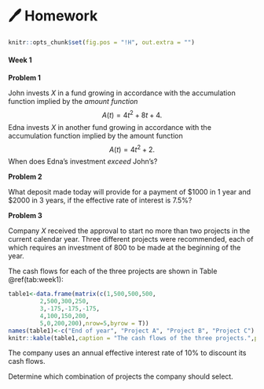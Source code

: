 # 🖊️ Homework {-}

```r
knitr::opts_chunk$set(fig.pos = "!H", out.extra = "")
```

<!-- **[✍️ 期末考试](#final)** -->

<!-- #### Week 16 {-#w16} -->

<!-- **Problem 1** -->

<!-- A customer buys a $50$-strike put on an index when the market price of the index is also $50$. -->

<!-- The premium for the put is $5$. Assume that the option contracts is for an underlying $100$ units of the index. -->

<!-- Ignoring the interest on the premium, calculate the customer's profit if the index declines to $45$ at expiration. -->

<!-- **Problem 2** -->

<!-- A four-month European call option with a strike price of $60$ is selling for $5$. -->

<!-- The price of the underlying stock is $61$, and the annual continuously compounded risk-free rate is $12\%$.  -->

<!-- The stock pays no dividends. -->

<!-- Calculate the value of a four-month European put option with a strike price of $60$. -->

<!-- **Problem 3** -->

<!-- A nondividend paying stock has price $30$. You are given: -->

<!-- i) The continuously compounded risk-free interest rate is $5\%$. -->

<!-- ii) A $6$-month European call option on the stock costs $3.10$. -->

<!-- iii) A $6$-month European put option on the stock with the same strike price as the call option cost $5.00$. -->

<!-- Determine the strike price. -->

<!-- **Problem 4** -->

<!-- Prices for a stock are modeled with a $1$-period binomial tree with u=$1.2$, d=$0.7$, and a period of $3$ months. A European call option on the stock expires in $3$ months. -->

<!-- You are given: -->

<!-- (i)The stock's initial price is $50$. -->

<!-- (ii)The stock pays no dividends. -->

<!-- (iii)The strike price for the call option is $55$. -->

<!-- (iv)The price of the call option is $3.10$. -->

<!-- Determine the continuously compounded risk-free interest rate. -->


<!-- **Problem 5** -->

<!-- The future prices of a stock are modeled with a $1$-period binomial tree based on forward prices, the period being one year. -->

<!-- (i)The current stock price is $40$. -->

<!-- (ii)The continuously compounded risk-free interest rate is $5\%$. -->

<!-- (iii)The stock pays continuous dividend proportionate to its price at a rate of $2\%$. -->

<!-- (iv)$\sigma$=0.3 -->

<!-- Determine the risk-neutral probability of an increase in stock price. -->


<!-- #### Week 15{-#w15} -->

<!-- **Problem 1** -->

<!-- Ryan borrowed $\$2300$ in year 1 and an additional $\$1600$ in year 2 for total of $\$3900$. The 1-year spot rate is $3\%$ and the two-year spot rate is $4\%$. Under the loan, the interest rate resets annually to the 1-year spot rate. Ryan entered into a 2-year interest rate swap to pay the fixed interest rate and receive the variable rate. The notional amount of the swap matches the notional amount of the loan. Determine the level swap rate $R$. -->


<!-- **Problem 2** -->

<!-- Sue borrowed $\$20,000$ for $2$ years at a variable interest rate. She will make an interest payment to the lender at the end of each year and repays the loan of $\$20,000$ at the end of $2$ years. The 1-year spot rate is $3.5\%$ and the 2-year spot rate is $4\%$. Sue decided to enter into a 2-year interest rate swap under which she will swap the variable interest rate for a fixed interest rate with annual settlement periods and a notional amount of $\$20,000$. The variable rate is the 1-year spot interest rate at the beginning of the settlement period. Determine the net swap payment at the end of the second year and state whether she will be paying or receiving this payment. -->

<!-- **Problem 3** -->

<!-- William has a $25,000$ loan from AIN Bank. Under the terms of the loan, William will pay interest annually to AIN Bank based on LIBOR plus $75$ basis points and will pay the principal of $25,000$ at the end of $10$ years. William enters into a 10-year interest rate swap with a notional amount of $25,000$ and annual settlement dates. He will pay a fixed rate of $3.35\%$ and will receive a variable rate of LIBOR plus $65$ basis points. Calculate the net interest payment made by William at the end of the *fifth* year given a LIBOR rate of $3.18\%$ during the fifth year. -->

<!-- #### Week 14 {- #w14} -->

<!-- **Problem 1** -->

<!-- A nondividend paying stock's current price is $100$. The $2$-year forward price of the stock is $110$. -->
<!-- Determine the continuously compounded risk-free interest rate. -->


<!-- **Problem 2** -->

<!-- A one-year forward contract on a stock has a price of $\$75$. The stock is expected to pay a dividend of -->
<!-- $\$1.50$ at two future times, six months from now and one year from now, and the annual effective risk-free interset rate is $6\%$. -->
<!-- Calculate the current stock price. -->

<!-- **Problem 3** -->

<!-- For a stock index, the current price is $88$. The $4$-month forward price is $89$. The continuously compounded risk-free rate is $0.04$. Determine the continuously compounded dividend rate of the index. -->


<!-- #### Week 13{- #w13} -->

<!-- **Problem 1** -->

<!-- A company must pay a liability of $L$ due one year from now and $2L$ due two years from now. The company exactly matches the liabilities by buying a one-year bond with face value $\$800$ and a two-year bond with face value $\$2000$. Both bonds have annual coupons, with a coupon rate of $r$ for the one-year bond and $1.25r$ for the two-year bond. Determine $r$. -->


<!-- **Problem 2** -->

<!-- The following are the prices of $\$1000$ par value zero-coupon bonds with one and two year maturities: -->

<!-- *One year maturity*:$\$950$ -->

<!-- *Two year maturity*:$\$850$ -->

<!-- Calculate the one-year forward rate, deferred one year.  -->


<!-- **Problem 3** -->

<!-- The one-year spot rate is $5.5\%$. A two-year $\$100$ bond maturing at par, with $7\%$ annual coupons, is currently selling for its par value. Determine the two-year spot rate. -->

<!-- #### Week 12 {- #w12} -->

<!-- **Problem 1** -->

<!-- An annuity-immediate has payments of $1000$, $3000$ and $7000$ at the end of one, two and three years, respectively. Determine the modified convexity of the payments evaluated at $i$ = $10\%$. -->


<!-- **Problem 2** -->

<!-- Determine the modified convexity of a five-year annuity-immediate with level annual payments, evaluated at $i$ = $0$. -->

<!-- **Problem 3** -->

<!-- An investment will return $1000$ in two years and $5000$ in five years. Determine the ratio of the modified convexity of the payments to their modified duration, evaluated at $i$ = $7.5\%$ -->


<!-- #### Week 11 {-#w11} -->

<!-- *As used in these questions, "duration" is the same as "Macaulay duration"* -->

<!-- **Problem 1** -->

<!-- A bond with $7.5\%$ annual coupons will mature at par on June 30, 2022. Determine the duration of the bond on December 31, 2020 if the effective rate of interest is $5.5\%$ per annum. -->


<!-- **Problem 2** -->

<!-- A $\$100$ par value bond with $7\%$ annual coupons and maturing at par in $4$ years sells at a price to yield $6\%$. Determine the modified duration of the bond. -->


<!-- **Problem 3** -->

<!-- The duration of a perpetuity-due with level annual payment is $25$. Determine the effective rate of interest. -->

<!-- #### Week 10 {-#w10} -->

<!-- **Problem 1 (SOA 5/93 #17)** -->
<!-- Matt purchases a $20$-year par value bond with $8\%$ semiannual coupons at a price of $1722.25$. The -->
<!-- bond can be called at par value $X$ on any coupon date starting at the end of year $15$. The price guarantees that Matt will receive a nominal semiannual yield of at least $6\%$. Bert purchases a $20$-year par value bond identical to the one purchased by Matt except it is not callable. Assuming a nominal semiannual yield of $6\%$, the cost of the bond purchased by Bert is $P$. Calculate $P$. -->


<!-- **Problem 2 (SOA 5/01 #48)** -->

<!-- A company's stock is currently selling for $28.50$. Its next dividend, payable one year from now, is expected to be $0.50$ per share. Analysts forecast a long-run dividend growth rate of $7.5\%$ for the company. Tomorrow the long-run dividend growth rate estimate changes to $7\%$. Calculate the new stock price that would result in the same yield rate as the previous day's price of $28.50$. -->

<!-- **Problem 3 (SOA 11/93 #16)** -->

<!-- Lenny buys a stock for $200$ which pays a dividend of $12$ at the end of every $6$ months. Lenny deposits the dividend payments into a bank account earning a nominal interest rate of $10\%$ convertible semiannually. At the end of $10$ years, immediately after receiving the $20$th dividend payment of $12$, Lenny sells the stock. The sale price assumes a nominal yield of $8\%$ convertible semiannually and that the semiannual dividend of $12$ will continue forever. Lenny's annual effective yield over the $10$-year period is $i$. Calculate $i$. -->

<!-- #### Week 9{-#w9} -->

<!-- **Problem 1 (11/00 #30)** -->

<!-- A $1000$ par value $20$-year bond with annual coupons and redeemable at maturity at $1050$ is purchased for $P$ to yield an annual effective rate of $8.25\%$. The first coupon is $75$. Each subsequent coupon is $3\%$ greater than the preceding coupon. Determine $P$. -->


<!-- **Problem 2 (SOA 5/91 #15)** -->

<!-- An investor bought a $15$-year bond with par value of $100,000$ and $8\%$ semiannual coupons. The bond is callable at par on any coupon date beginning with the $24th$ coupon. Find the highest price paid that will yield a rate not less than $i^{(2)}=10\%$. -->


<!-- **Problem 3 (SOA SAMPLE/83 #5)** -->

<!-- A $1000$ $20$-year $8\%$ bond with semiannual coupons is purchased for $1014$. The redemption value is $1000$. The coupons are reinvested at a *nominal* annual rate of $6\%$, compounded semiannually. Determine the purchaser's annual effective yield rate over the $20$ year period. -->

<!-- #### Weeks 7-8 {-#w7} -->

<!-- **Problem 1 (5/01 #37)** -->

<!-- Seth borrows $X$ for four years at an annual effective interest rate of $8\%$, to be repaid with equal payments at the end of each year. The outstanding loan balance at the end of the second year is $1076.82$ and at the end of the third year is $559.12$. Calculate the principal repaid in the first payment. -->

<!-- **Problem 2 (5/03 #39)** -->

<!-- A $30-year$ loan of $1000$ is repaid with payments at the end of each year. Each of the first ten payments equals the amount of interest due. Each of the next ten payments equals $150\%$ of the amount of interest due. Each of the last ten payments is $X$. The lender charges interest at an annual effective rate of $10\%$. Calculate $X$. -->


<!-- **Problem 3 (SOA SAMPLE/84 #15)** -->

<!-- A $\$30,000$ bank loan is to be repaid by $30$ annual installments of $\$1,000$ payable on the first day of each year beginning one year hence. In addition, interest at $4\%$ is payable on the last day of each year on the principal outstanding at the beginning of the year. At time of issue, the bank establishes a value $L$ for the loan, such that the yield rate is $5\%$ annually. Find $L$.  -->


<!-- **Problem 4 (SOA 11/00 #12)** -->

<!-- Kevin takes out a $10$-year loan of $L$, which he repays by the amortization method at an annual effective -->
<!-- interest rate of $i$. Kevin makes payments of $1000$ at the end of each year. The total amount of interest -->
<!-- repaid during the life of the loan is also equal to $L$. Calculate the amount of interest repaid during -->
<!-- the first year of the loan. -->

<!-- **Problem 5 (Sample/00 #36)** -->

<!-- Don takes out a $10$-year loan of $L$, which he repays with annual payments at the end of each year -->
<!-- using the amortization method. Interest on the loan is charged at an annual effective rate of $i$. Don -->
<!-- repays the loan with a decreasing series of payments. He repays $1000$ in year one, $900$ in year two, $800$ -->
<!-- in year three, ... , and $100$ in year ten. The amount of principal repaid in year three is equal to $600$. -->
<!-- Calculate $L$. -->

<!-- #### Week 6 {- #w6} -->

<!-- **Problem 1 (SOA 11/00 #9)** -->

<!-- Victor invests $300$ into a bank account at the beginning of each year for $20$ years. The account pays -->
<!-- out interest at the end of every year at an annual effective interest rate of $i\%$. The interest is  -->
<!-- reinvested at an annual effective rate of $(\frac{i}{2})\%$. The yield rate on the entire investment over the $20$ year period is $8\%$ annual effective. Determine $i$. -->

<!-- **Problem 2 (SOA 5/03 #17)** -->

<!-- An association had a fund balance of $75$ on January $1$ and $60$ on December $31$. At the end of -->
<!-- every month during the year, the association deposited $10$ from membership fees. There were withdrawals -->
<!-- of $5$ on Februrary $28$, $25$ on June $30$, $80$ on October $15$, and $35$ on October $31$. Calculate -->
<!-- the dollar-weighted rate of return for the year. -->

<!-- **Problem 3 (SOA 11/00 #27)** -->

<!-- An investor deposits $50$ in an investment account on January $1$. The following summarizes the activity -->
<!-- in the account during the year : -->
<!-- ```{r week6,echo=FALSE} -->
<!-- table1<-data.frame(matrix(c( -->
<!--          "March 15",40,20,  -->
<!--          "June 1",80,80, -->
<!--          "October 1",175,75 -->
<!--          ),nrow=3,byrow = T)) -->
<!-- names(table1)<-c("Date","Value Immediately Before Deposit","Deposit") -->
<!-- knitr::kable(table1) -->
<!-- ``` -->

<!-- On June $30$,the value of the account is $157.50$. On December $31$, the value of the account is $X$. -->
<!--  Using the time-weighted method, the equivalent annual effective yield during the first $6$ months is -->
<!--  equal to the (time-weighted) annual effective yield during the entire $1$-year period. Calculate $X$. -->

<!-- #### Week 5 {- #w5} -->

<!-- **Problem 1 (SOA 11/01 #16)** -->

<!-- Olga buys a $5$-year increasing annuity for $X$. Olga will receive $2$ at the end of the first month, $4$ at the end of the second month, and for each month thereafter the payment increases by $2$. The nominal interest rate is $9\%$ convertible quarterly. Calculate $X$. -->


<!-- **Problem 2 (SOA 5/95 #7)** -->

<!-- The first payment of a perpetuity-immediate is $60$. Subsequent payments decrease by $1$ per year until they reach a level of $k$. Payments remain constant at $k$ thereafter. The present value of the perpetuity is equal to the present of a perpetuity-immediate paying $44$ each year. The annual effective interest rate is $5\%$. Calculate $k$. -->

<!-- **Problem 3 (SOA 11/01 #5)** -->

<!-- Mike buys a perpetuity-immediate with varying annual payments. During the first $5$ years, the payment is constant and equal to $10$. Beginning in year $6$, the payments start to increase. For year $6$ and all future years, the current year’s payment is $K\%$ larger than the previous year’s payment. At an annual effective interest rate of $9.2\%$, the perpetuity has a present value of $167.50$. Calculate $K$, given $K < 9.2$. -->

<!-- #### Week 3 {- #w3} -->

<!-- **Problem 1 (SAMPLE/00 #27)** -->

<!-- Susan and Jeff each make deposits of $100$ at the end of each year for $40$ years. -->

<!-- Starting at the end of the $41st$ year, Susan makes annual withdrawals of $X$ for $15$ years and Jeff makes annual withdrawals of $Y$ for $15$ years. Both funds have a balance of $0$ after the last withdrawal. -->

<!-- Susan's fund earns an annual effective interest rate of $8\%$. Jeff's fund earns an annual effective interest rate at $10\%$. -->

<!-- Calculate $Y-X$. -->


<!-- **Problem 2 (SOA 11/01 #27)** -->

<!-- A man turns $40$ today and wishes to provide supplemental retirement income of $3000$ at the beginning of each month starting on his 65th birthday. Starting today, he makes monthly contributions of $X$ to a fund for $25$ years.  -->

<!-- The fund earns a nominal rate of $8\%$ compounded monthly. Each $1000$ will provide for $9.65$ income at the beginning of month starting on his 65th birthday until the end of his life. -->

<!-- Calculate $X$. -->

<!-- **Problem 3 (SOA 11/93 #4)** -->

<!-- At time $t=0$, Paul deposits $P$ into a fund crediting interest at an effective annual interest rate of $8\%$. At the end of each year in years $6$ through $20$, Paul withdraws an amount sufficient to purchase an annuity-due of $100$ per month for $10$ years at a nominal interest rate of $12\%$ compounded monthly. Immediately after the withdrawal at the end of year $20$, the fund value is zero. -->

<!-- Calculate $P$. -->

<!-- #### Week 2 {- #w2} -->

<!-- **Problem 1 (SOA 5/98 #2)** -->

<!-- John invests $1000$ in a fund which earns interest during the first year at a nominal rate of $K$ convertible quarterly. During the 2nd year the fund earns interest at a nominal discount rate of $K$ convertible quarterly. At the end of the 2nd year,the fund has accumulated to $1173.54$. -->

<!-- Calculate $K$. -->

<!-- **Problem 2 (SOA 5/89 #4)** -->

<!-- Two funds,$X$ and $Y$,start with the same amount.You are given: -->

<!-- 1. Fund $X$ accumulates at a force of interest of 5\%. -->

<!-- 2. Fund $Y$ accumulates at a rate of interest $j$, compounded semiannually. -->

<!-- 3. At the end of eight years, Fund $X$ is $1.05$ times as large as Fund $Y$. -->

<!-- Calculate $j$. -->

<!-- **Problem 3 (SOA 11/89 #2)** -->

<!-- Fund $X$ starts with $1,000$ and accumulates with a force of interest $$\delta_{t}=\frac{1}{15-t} \text{ for } 0 \le t< 15.$$ -->

<!-- Fund Y starts with $1,000$ and accumulates with an interest rate of 8% per annum compounded semiannually for the first three years and an effective interest rate of $i$ per annum thereafter. -->

<!-- Fund $X$ equals Fund $Y$ at the end of four years. -->

<!-- Calculate $i$. -->

#### Week 1 {- #w1}

**Problem 1 **

John invests $X$ in a fund growing in accordance with the accumulation function implied by the *amount function*
$$A(t)=4t^2+8t+4.$$
Edna invests $X$ in another fund growing in accordance with the accumulation function implied by the amount function $$A(t)=4t^2+2.$$
When does Edna's investment *exceed* John’s?

**Problem 2**

What deposit made today will provide for a payment of $\$1000$ in 1 year and $\$2000$ in 3 years, if the effective rate of interest is $7.5\%$?

**Problem 3**

Company $X$ received the approval to start no more than two projects in the current calendar year.
Three different projects were recommended, each of which requires an investment of 800 to be made at the beginning of the year.

The cash flows for each of the three projects are shown in Table \@ref(tab:week1):
```r
table1<-data.frame(matrix(c(1,500,500,500, 
         2,500,300,250, 
         3,-175,-175,-175,
         4,100,150,200,
         5,0,200,200),nrow=5,byrow = T))
names(table1)<-c("End of year", "Project A", "Project B", "Project C")
knitr::kable(table1,caption = "The cash flows of the three projects.",position = "!h")
```

The company uses an annual effective interest rate of $10\%$ to discount its cash flows. 

Determine which combination of projects the company should select.







